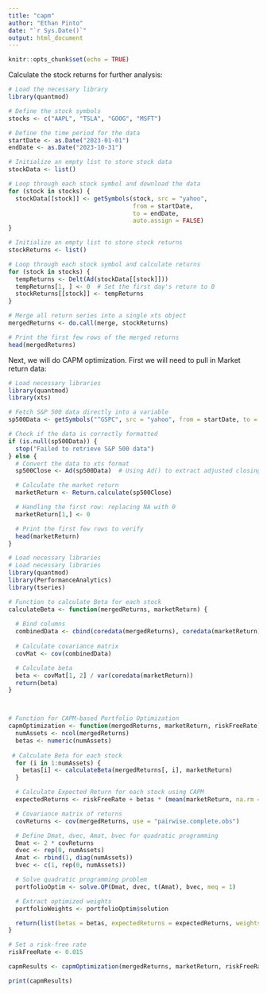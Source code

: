 ```yaml
---
title: "capm"
author: "Ethan Pinto"
date: "`r Sys.Date()`"
output: html_document
---
```


```r
knitr::opts_chunk$set(echo = TRUE)
```


Calculate the stock returns for further analysis:
```r
# Load the necessary library
library(quantmod)

# Define the stock symbols
stocks <- c("AAPL", "TSLA", "GOOG", "MSFT")

# Define the time period for the data
startDate <- as.Date("2023-01-01")
endDate <- as.Date("2023-10-31")

# Initialize an empty list to store stock data
stockData <- list()

# Loop through each stock symbol and download the data
for (stock in stocks) {
  stockData[[stock]] <- getSymbols(stock, src = "yahoo", 
                                   from = startDate, 
                                   to = endDate, 
                                   auto.assign = FALSE)
}

# Initialize an empty list to store stock returns
stockReturns <- list()

# Loop through each stock symbol and calculate returns
for (stock in stocks) {
  tempReturns <- Delt(Ad(stockData[[stock]]))
  tempReturns[1, ] <- 0  # Set the first day's return to 0
  stockReturns[[stock]] <- tempReturns
}

# Merge all return series into a single xts object
mergedReturns <- do.call(merge, stockReturns)

# Print the first few rows of the merged returns
head(mergedReturns)

```




Next, we will do CAPM optimization. First we will need to pull in Market return data:

```r
# Load necessary libraries
library(quantmod)
library(xts)

# Fetch S&P 500 data directly into a variable
sp500Data <- getSymbols("^GSPC", src = "yahoo", from = startDate, to = endDate, auto.assign = FALSE)

# Check if the data is correctly formatted
if (is.null(sp500Data)) {
  stop("Failed to retrieve S&P 500 data")
} else {
  # Convert the data to xts format
  sp500Close <- Ad(sp500Data)  # Using Ad() to extract adjusted closing prices

  # Calculate the market return
  marketReturn <- Return.calculate(sp500Close)

  # Handling the first row: replacing NA with 0
  marketReturn[1,] <- 0

  # Print the first few rows to verify
  head(marketReturn)
}

```



```r
# Load necessary libraries
# Load necessary libraries
library(quantmod)
library(PerformanceAnalytics)
library(tseries)

# Function to calculate Beta for each stock
calculateBeta <- function(mergedReturns, marketReturn) {
  
  # Bind columns
  combinedData <- cbind(coredata(mergedReturns), coredata(marketReturn))
  
  # Calculate covariance matrix
  covMat <- cov(combinedData)

  # Calculate beta
  beta <- covMat[1, 2] / var(coredata(marketReturn))
  return(beta)
}



# Function for CAPM-based Portfolio Optimization
capmOptimization <- function(mergedReturns, marketReturn, riskFreeRate) {
  numAssets <- ncol(mergedReturns)
  betas <- numeric(numAssets)
  
 # Calculate Beta for each stock
  for (i in 1:numAssets) {
    betas[i] <- calculateBeta(mergedReturns[, i], marketReturn)
  }

  # Calculate Expected Return for each stock using CAPM
  expectedReturns <- riskFreeRate + betas * (mean(marketReturn, na.rm = TRUE) - riskFreeRate)

  # Covariance matrix of returns
  covReturns <- cov(mergedReturns, use = "pairwise.complete.obs")

  # Define Dmat, dvec, Amat, bvec for quadratic programming
  Dmat <- 2 * covReturns
  dvec <- rep(0, numAssets)
  Amat <- rbind(1, diag(numAssets))
  bvec <- c(1, rep(0, numAssets))

  # Solve quadratic programming problem
  portfolioOptim <- solve.QP(Dmat, dvec, t(Amat), bvec, meq = 1)

  # Extract optimized weights
  portfolioWeights <- portfolioOptim$solution

  return(list(betas = betas, expectedReturns = expectedReturns, weights = portfolioWeights))
}

# Set a risk-free rate
riskFreeRate <- 0.015

capmResults <- capmOptimization(mergedReturns, marketReturn, riskFreeRate)

print(capmResults)

```
